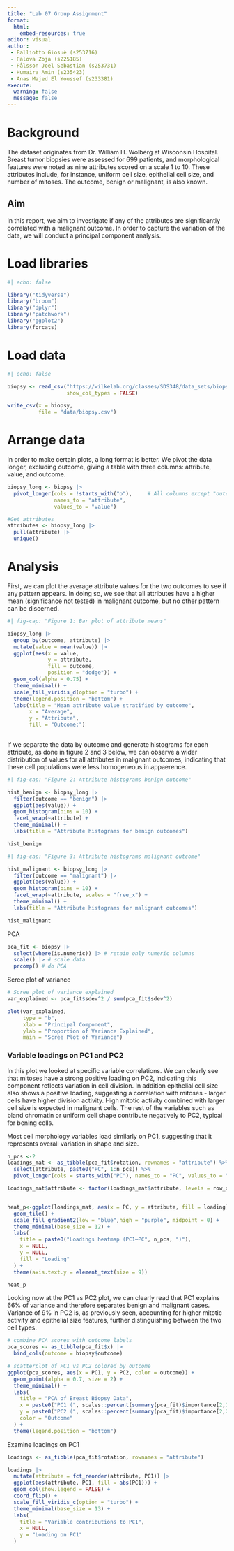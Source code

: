 ```yaml
---
title: "Lab 07 Group Assignment"
format:
  html:
    embed-resources: true
editor: visual
author: 
 - Palliotto Giosuè (s253716)
 - Palova Zoja (s225185)
 - Pålsson Joel Sebastian (s253731)
 - Humaira Amin (s235423)
 - Anas Majed El Youssef (s233381)
execute:
  warning: false
  message: false
---
```


# Background

The dataset originates from Dr. William H. Wolberg at Wisconsin Hospital. Breast tumor biopsies were assessed for 699 patients, and morphological features were noted as nine attributes scored on a scale 1 to 10. These attributes include, for instance, uniform cell size, epithelial cell size, and number of mitoses. The outcome, benign or malignant, is also known.

## Aim

In this report, we aim to investigate if any of the attributes are significantly correlated with a malignant outcome. In order to capture the variation of the data, we will conduct a principal component analysis.

# Load libraries

```r
#| echo: false

library("tidyverse")
library("broom")
library("dplyr")
library("patchwork")
library("ggplot2")
library(forcats)
```

# Load data

```r
#| echo: false

biopsy <- read_csv("https://wilkelab.org/classes/SDS348/data_sets/biopsy.csv",
                   show_col_types = FALSE)

write_csv(x = biopsy,
          file = "data/biopsy.csv")
```

# Arrange data

In order to make certain plots, a long format is better. We pivot the data longer, excluding outcome, giving a table with three columns: attribute, value, and outcome.

```r
biopsy_long <- biopsy |> 
  pivot_longer(cols = !starts_with("o"),     # All columns except "outcome"
               names_to = "attribute",
               values_to = "value")

#Get attributes
attributes <- biopsy_long |> 
  pull(attribute) |>  
  unique()
```

# Analysis

First, we can plot the average attribute values for the two outcomes to see if any pattern appears. In doing so, we see that all attributes have a higher mean (significance not tested) in malignant outcome, but no other pattern can be discerned.

```r
#| fig-cap: "Figure 1: Bar plot of attribute means"

biopsy_long |>
  group_by(outcome, attribute) |> 
  mutate(value = mean(value)) |> 
  ggplot(aes(x = value,
             y = attribute,
             fill = outcome,
             position = "dodge")) +
  geom_col(alpha = 0.75) +
  theme_minimal() +
  scale_fill_viridis_d(option = "turbo") + 
  theme(legend.position = "bottom") +
  labs(title = "Mean attribute value stratified by outcome",
       x = "Average",
       y = "Attribute",
       fill = "Outcome:")
  
```

If we separate the data by outcome and generate histograms for each attribute, as done in figure 2 and 3 below, we can observe a wider distribution of values for all attributes in malignant outcomes, indicating that these cell populations were less homogeneous in appaerence.

```r
#| fig-cap: "Figure 2: Attribute histograms benign outcome"

hist_benign <- biopsy_long |> 
  filter(outcome == "benign") |> 
  ggplot(aes(value)) +
  geom_histogram(bins = 10) +
  facet_wrap(~attribute) +
  theme_minimal() +
  labs(title = "Attribute histograms for benign outcomes")

hist_benign

```

```r
#| fig-cap: "Figure 3: Attribute histograms malignant outcome"

hist_malignant <- biopsy_long |> 
  filter(outcome == "malignant") |> 
  ggplot(aes(value)) +
  geom_histogram(bins = 10) +
  facet_wrap(~attribute, scales = "free_x") +
  theme_minimal() + 
  labs(title = "Attribute histograms for malignant outcomes")

hist_malignant
```

PCA

```r

pca_fit <- biopsy |> 
  select(where(is.numeric)) |> # retain only numeric columns
  scale() |> # scale data
  prcomp() # do PCA

```

Scree plot of variance

```r
# Scree plot of variance explained
var_explained <- pca_fit$sdev^2 / sum(pca_fit$sdev^2)

plot(var_explained,
     type = "b",
     xlab = "Principal Component",
     ylab = "Proportion of Variance Explained",
     main = "Scree Plot of Variance")

```

### Variable loadings on PC1 and PC2

In this plot we looked at specific variable correlations. We can clearly see that mitoses have a strong positive loading on PC2, indicating this component reflects variation in cell division. In addition epithelial cell size also shows a positive loading, suggesting a correlation with mitoses - larger cells have higher division activity. High mitotic activity combined with larger cell size is expected in malignant cells. The rest of the variables such as bland chromatin or uniform cell shape contribute negatively to PC2, typical for bening cells.

Most cell morphology variables load similarly on PC1, suggesting that it represents overall variation in shape and size.

```r
n_pcs <-2
loadings_mat <- as_tibble(pca_fit$rotation, rownames = "attribute") %>%
  select(attribute, paste0("PC", 1:n_pcs)) %>%
  pivot_longer(cols = starts_with("PC"), names_to = "PC", values_to = "loading")

loadings_mat$attribute <- factor(loadings_mat$attribute, levels = row_order)


heat_p<-ggplot(loadings_mat, aes(x = PC, y = attribute, fill = loading)) +
  geom_tile() +
  scale_fill_gradient2(low = "blue",high = "purple", midpoint = 0) +
  theme_minimal(base_size = 12) +
  labs(
    title = paste0("Loadings heatmap (PC1–PC", n_pcs, ")"),
    x = NULL,
    y = NULL,
    fill = "Loading"
  ) +
  theme(axis.text.y = element_text(size = 9))

heat_p


```

Looking now at the PC1 vs PC2 plot, we can clearly read that PC1 explains 66% of variance and therefore separates benign and malignant cases. Variance of 9% in PC2 is, as previously seen, accounting for higher mitotic activity and epithelial size features, further distinguishing between the two cell types.

```r

# combine PCA scores with outcome labels
pca_scores <- as_tibble(pca_fit$x) |>
  bind_cols(outcome = biopsy$outcome)

# scatterplot of PC1 vs PC2 colored by outcome
ggplot(pca_scores, aes(x = PC1, y = PC2, color = outcome)) +
  geom_point(alpha = 0.7, size = 2) +
  theme_minimal() +
  labs(
    title = "PCA of Breast Biopsy Data",
    x = paste0("PC1 (", scales::percent(summary(pca_fit)$importance[2,1], accuracy = 1), " variance)"),
    y = paste0("PC2 (", scales::percent(summary(pca_fit)$importance[2,2], accuracy = 1), " variance)"),
    color = "Outcome"
  ) +
  theme(legend.position = "bottom")


```

Examine loadings on PC1

```r
loadings <- as_tibble(pca_fit$rotation, rownames = "attribute")

loadings |>
  mutate(attribute = fct_reorder(attribute, PC1)) |>
  ggplot(aes(attribute, PC1, fill = abs(PC1))) +
  geom_col(show.legend = FALSE) +
  coord_flip() +
  scale_fill_viridis_c(option = "turbo") +
  theme_minimal(base_size = 13) +
  labs(
    title = "Variable contributions to PC1",
    x = NULL,
    y = "Loading on PC1"
  )

```
